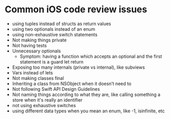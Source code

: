 # Common iOS code review issues
- using tuples instead of structs as return values
- using two optionals instead of an enum
- using non-exhaustive switch statements
- Not making things private
- Not having tests
- Unnecessary optionals
    - Symptom: having a function which accepts an optional and the first statement is a guard let return 
- Exposing too many internals (private vs internal), like subviews
- Vars instead of lets
- Not making classes final
- Inheriting a class from NSObject when it doesn’t need to
- Not following Swift API Design Guidelines
- Not naming things according to what they are, like calling something a store when it's really an identifier
- not using exhaustive switches
- using different data types when you mean an enum, like -1, isinfinite, etc
